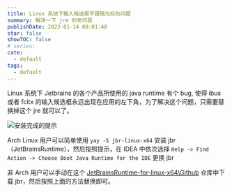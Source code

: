 ```yaml
---
title: Linux 系统下输入候选框不跟随光标的问题
summary: 解决一下 jre 的老问题
publishDate: 2023-01-14 00:01:48
star: false
showTOC: false
# series:
cate:
  - default
tags:
  - default
---
```


Linux 系统下 Jetbrains 的各个产品所使用的 java runtime 有个 bug, 使得 ibus 或者 fcitx 的输入候选框永远出现在应用的左下角，为了解决这个问题，只需要替换掉这个 jre 就可以了。

![安装完成的提示](/image/2023-01-14-00-03-19.png)

Arch Linux 用户可以简单使用 `yay -S jbr-linux-x64` 安装 jbr（JetBrainsRuntime），然后按照提示，在 IDEA 中依次选择 `Help -> Find Action -> Choose Boot Java Runtime for the IDE` 更换 jbr

非 Arch 用户可以手动在这个 [JetBrainsRuntime-for-linux-x64\Github](https://github.com/RikudouPatrickstar/JetBrainsRuntime-for-Linux-x64) 仓库中下载 jbr，然后按照上面的方法替换即可。
